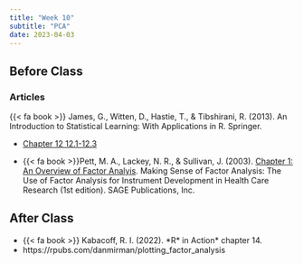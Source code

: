 ```yaml
---
title: "Week 10"
subtitle: "PCA"
date: 2023-04-03
---
```

## Before Class

### Articles

{{< fa book >}} James, G., Witten, D., Hastie, T., & Tibshirani, R. (2013). An Introduction to Statistical Learning: With Applications in R. Springer.

  - [Chapter 12 12.1-12.3](https://hastie.su.domains/ISLR2/ISLRv2_website.pdf)

- {{< fa book >}}Pett, M. A., Lackey, N. R., & Sullivan, J. (2003). [Chapter 1: An Overview of Factor Analyis](/readings/intro_fact.pdf). Making Sense of Factor Analysis: The Use of Factor Analysis for Instrument Development in Health Care Research (1st edition). SAGE Publications, Inc.

## After Class

-   {{< fa book >}} Kabacoff, R. I. (2022). \*R* in Action\* chapter 14.
- https://rpubs.com/danmirman/plotting_factor_analysis
